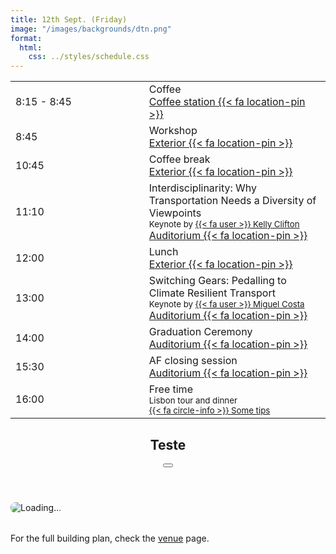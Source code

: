 ```yaml
---
title: 12th Sept. (Friday)
image: "/images/backgrounds/dtn.png"
format:
  html:
    css: ../styles/schedule.css
---
```


::: {.schedule-forum}
| |  |
| --- | ---- |
| 8:15 - 8:45 | <span class="event-outline-blue"></span> Coffee     <br/><a class="plant-trigger small" data-plant-title="Upper floor: Coffee station" data-plant-url="/images/plant/upper_coffee.png" href="#">Coffee station  {{< fa location-pin >}}</a>                           |
| 8:45        | <span class="event-filled-orange size-2"></span> Workshop   <br/><a class="plant-trigger small" data-plant-title="Exterior: Workshop area" data-plant-url="/images/plant/ground_exterior.png" href="#">Exterior  {{< fa location-pin >}}</a>            |
| 10:45       | <span class="event-outline-blue"></span> Coffee break      <br/><a class="plant-trigger small" data-plant-title="Exterior: Coffee break area" data-plant-url="/images/plant/ground_cb.png" href="#">Exterior {{< fa location-pin >}}</a>                     |
| 11:10       | <span class="event-filled-green"></span> Interdisciplinarity: Why Transportation Needs a Diversity of Viewpoints  <br/> <small>Keynote by [{{< fa user >}} Kelly Clifton](/speakers/kclifton.html)</small>       <br/><a class="plant-trigger small" data-plant-title="Upper floor: Auditorium" data-plant-url="/images/plant/upper_auditorium.png" href="#">Auditorium  {{< fa location-pin >}}</a>   |
| 12:00       | <span class="event-outline-blue"></span> Lunch          <br/><a class="plant-trigger small" data-plant-title="Exterior: Coffee break area" data-plant-url="/images/plant/ground_cb.png" href="#">Exterior  {{< fa location-pin >}}</a>                        |
| 13:00       | <span class="event-filled-green"></span> Switching Gears: Pedalling to Climate Resilient Transport <br/> <small>Keynote by [{{< fa user >}} Miguel Costa](/speakers/mcosta.html)</small> <br/><a class="plant-trigger small" data-plant-title="Upper floor: Auditorium" data-plant-url="/images/plant/upper_auditorium.png" href="#">Auditorium  {{< fa location-pin >}}</a> |
| 14:00       | <span class="event-filled-blue"></span> Graduation Ceremony  <br/><a class="plant-trigger small" data-plant-title="Upper floor: Auditorium" data-plant-url="/images/plant/upper_auditorium.png" href="#">Auditorium  {{< fa location-pin >}}</a> |
| 15:30       | <span class="event-outline-blue"></span> AF closing session <br/><a class="plant-trigger small" data-plant-title="Upper floor: Auditorium" data-plant-url="/images/plant/upper_auditorium.png" href="#">Auditorium  {{< fa location-pin >}}</a> | 
| 16:00       | <span class="event-filled-red size-3"></span> Free time<br/><small>Lisbon tour and dinner</small><br/><small>[{{< fa circle-info >}}  Some tips](/forum/lisbon.html)</small>                     | 
:::





```{=html}
<script src="https://unpkg.com/micromodal/dist/micromodal.min.js"></script>

<div class="modal micromodal-slide" id="plant-modal" aria-hidden="true">
  <div class="modal__overlay" tabindex="-1" data-micromodal-close>
    <div class="modal__container" role="dialog" aria-modal="true" aria-labelledby="plant-modal-title">
      <header>
        <h2 id="plant-modal-title">Teste</h2>
        <button aria-label="Close modal" data-micromodal-close class="btn btn-ouline-secondary"><i class="fa-solid fa-xmark"></i></button>
      </header>
      <main>
        <img id="plant-modal-img" src="" alt="Loading..." style="max-width:100%; border-radius:8px;" />
      </main>

      <img id="plant-legend" src="/images/plant/legend.png" alt="" style="max-width:100%; border-radius:8px;" />

      <p style="margin-top: 32px;">For the full building plan, check the <a href="/info/venue.html">venue</a> page.</p>
    </div>
  </div>
</div>

<script>
document.addEventListener("DOMContentLoaded", function() {
  // Initialize Micromodal with explicit modal id
  MicroModal.init({
    openTrigger: 'data-micromodal-trigger',
    closeTrigger: 'data-micromodal-close',
    disableScroll: true,
    awaitOpenAnimation: false,
    awaitCloseAnimation: false,
    onClose: () => {
      document.getElementById("plant-modal-img").setAttribute("src", "");
    }
  });

  // Attach dynamic trigger handler
  document.querySelectorAll(".plant-trigger").forEach(function(trigger) {
    trigger.addEventListener("click", function(e) {
      e.preventDefault();
      document.getElementById("plant-modal-img").setAttribute("src", "#");

      // Read data attributes
      const title = trigger.getAttribute("data-plant-title");
      const url   = trigger.getAttribute("data-plant-url");

      // Update modal content
      document.getElementById("plant-modal-title").textContent = title;
      document.getElementById("plant-modal-img").setAttribute("src", url);

      // Open the modal safely
      MicroModal.show("plant-modal");
    });
  });
});
</script>

```

